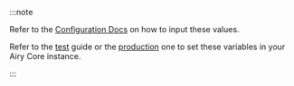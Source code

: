 :::note

Refer to the [Configuration
Docs](/getting-started/installation/configuration.md#components) on how to input
these values.

Refer to the [test](getting-started/installation/minikube.md#connect-sources)
guide or the
[production](getting-started/installation/production.md#connect-sources) one to
set these variables in your Airy Core instance.

:::
